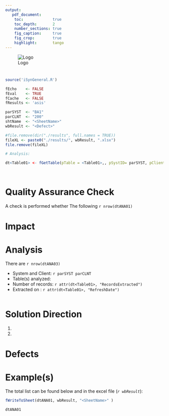 ```yaml
---
output: 
   pdf_document:
    toc:             true
    toc_depth:       2
    number_sections: true
    fig_caption:     true
    fig_crop:        true
    highlight:       tango    
---
```


\newpage
![Logo](http://www.grandvision.com/img/logoGV.png)  

# <Defect>
# <Table01>
# <SheetName>
# <WorkBookName>

```r

source('iSynGeneral.R')

fEcho    <- FALSE
fEval    <- TRUE
fCache   <- FALSE
fResults <- 'asis'

parSYST  <- "BA1"
parCLNT  <- "200"
shtName  <- "<SheetName>"
wbResult <- "<Defect>"

#file.remove(dir("./results", full.names = TRUE))
fileXL <- paste0("./results/", wbResult, ".xlsx")
file.remove(fileXL)

```  

```r
# Analysis:

dt<Table01> <- fGetTable(pTable = <Table01>,, pSystID= parSYST, pClient= parCLNT ) 

```

```r
```

```r
```

# Quality Assurance Check
A check is performed whether 
The following `r nrow(dtANA01)` 

# Impact

# Analysis
There are `r nrow(dtANA03)`

- System and Client: `r parSYST parCLNT`
- Table(s) analyzed: <Table01>  
- Number of records: `r attr(dt<Table01>, "RecordsExtracted")`  
- Extracted on     : `r attr(dt<Table01>, "RefreshDate")`  

```r
```

# Solution Direction
1. 
2. 

# Defects

# Example(s)

The total list can be found below and in the excel file (*`r wbResult `*):

```r

fWriteToSheet(dtANA01, wbResult, "<SheetName>" )

dtANA01
```
